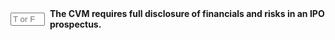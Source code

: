 ::: {.question-block}

<form onsubmit="event.preventDefault(); checkAnswerBox('q27','T')" style="display: flex; align-items: center; gap: 8px;">
<input type="text" id="q27" name="q27" maxlength="1" placeholder="T or F"
         style="width: 55px;" data-correct-answer="T" /> <label for="q27"><strong>The CVM requires full disclosure of financials and risks in an IPO prospectus.</strong></label>
</form>

<div id="feedback-q27" class="feedback" data-status="" style="display:none;">
The sentence is TRUE.
</div>
:::

